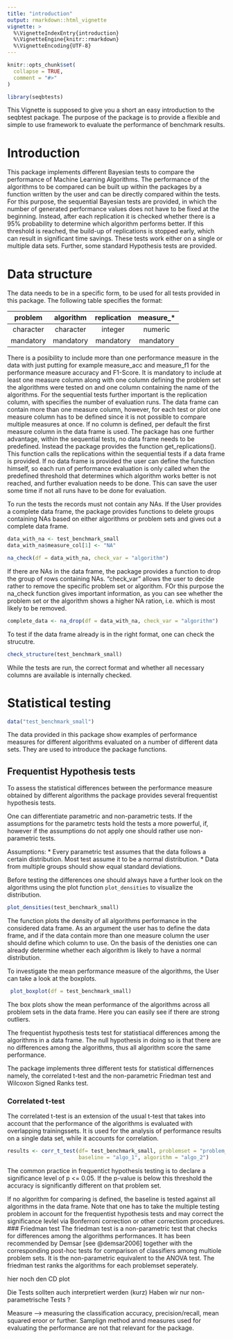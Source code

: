 ```yaml
---
title: "introduction"
output: rmarkdown::html_vignette
vignette: >
  %\VignetteIndexEntry{introduction}
  %\VignetteEngine{knitr::rmarkdown}
  %\VignetteEncoding{UTF-8}
---
```


```r
knitr::opts_chunk$set(
  collapse = TRUE,
  comment = "#>"
)
```

```r
library(seqbtests)
```

This Vignette is supposed to give you a short an easy introduction to the 
seqbtest package. 
The purpose of the package is to provide a flexible and simple to use framework 
to evaluate the performance of benchmark results.

# Introduction 

This package implements different Bayesian tests to compare the performance of 
Machine Learning Algorithms. The performance of the algorithms to be compared 
can be built up within the packages by a function written by the user and can be
directly compared within the tests. For this purpose, the sequential Bayesian 
tests are provided, in which the number of generated performance values does not
have to be fixed at the beginning. Instead, after each replication it is checked 
whether there is a 95% probability to determine which algorithm performs better. 
If this threshold is reached, the build-up of replications is stopped early, 
which can result in significant time savings. These tests work either on a 
single or multiple data sets. Further, some standard Hypothesis tests are 
provided. 




# Data structure 

The data needs to be in a specific form, to be used for all tests provided in 
this package. The following table specifies the format: 

| problem | algorithm | replication | measure_\* |
|:------:|:------:|:------:|:------:|
| character | character |  integer | numeric |
| mandatory | mandatory |  mandatory | mandatory |

There is a posibility to include more than one performance measure in the data 
with just putting for example measure_acc and measure_f1 for the performance 
measure accuracy and F1-Score. It is mandatory to include at least one measure 
column along with one column defining the problem set the algorithms were tested 
on and one column containing the name of the algorithms. For the sequential 
tests further important is the replication column, with specifies the number of 
evaluation runs. The data frame can contain more than one measure column, 
however, for each test or plot one measure column has to be defined since it is 
not possible to compare multiple measures at once. If no column is defined, per 
default the first measure column in the data frame is used. 
The package has one further advantage, within the sequential tests, no data 
frame needs to be predefined. Instead the package provides the function 
get_replications(). This function calls the replications within the sequential 
tests if a data frame is provided. If no data frame is provided the user can 
define the function himself, so each run of performance evaluation is only 
called when the predefined threshold that determines which algorithm works 
better is not reached, and further evaluation needs to be done. This can save 
the user some time if not all runs have to be done for evaluation.  

To run the tests the records must not contain any NAs. If the User provides a 
complete data frame, the package provides functions to delete groups containing
NAs based on either algorithms or problem sets and gives out a complete data 
frame.


```r
data_with_na <- test_benchmark_small
data_with_na$measure_col[1] <- "NA" 

na_check(df = data_with_na, check_var = "algorithm") 

```

If there are NAs in the data frame, the package provides a function to drop the
group of rows containing NAs. "check_var" allows the user to decide rather to 
remove the specific problem set or algorithm. FOr this purpose the na_check 
function gives important information, as you can see whether the problem set or 
the algorithm shows a higher NA ration, i.e. which is most likely to be removed. 

```r
complete_data <- na_drop(df = data_with_na, check_var = "algorithm")
```

To test if the data frame already is in the right format, one can check the 
strucutre. 

```r
check_structure(test_benchmark_small)

```

While the tests are run, the correct format and whether all necessary columns 
are available is internally checked. 

# Statistical testing 

```r
data("test_benchmark_small")
```

The data provided in this package show examples of performance measures for 
different algorithms evaluated on a number of different data sets. They are used
to introduce the package functions. 

## Frequentist Hypothesis tests 

To assess the statistical differences between the performance measure obtained 
by different algorithms the package provides several frequentist hypothesis 
tests. 

One can differentiate parametric and non-parametric tests. If the assumptions 
for the parametrc tests hold the tests a more powerful, if, however if the 
assumptions do not apply one should rather use non-parametric tests. 

Assumptions: 
* Every parametric test assumes that the data follows a certain distribution. 
    Most test assume it to be a normal distribution. 
* Data from multiple groups should show equal standard deviations. 

Before testing the differences one should always have a further look on the 
algorithms using the plot function `plot_densities` to visualize the 
distribution.

```r
plot_densities(test_benchmark_small)
```

The function plots the density of all algorithms performance in the considered 
data frame. As an argument the user has to define the data frame, and if the 
data contain more than one measure column the user should define which column 
to use. On the basis of the denisties one can already determine whether each 
algorithm is likely to have a normal distribution. 

To investigate the mean performance measure of the algorithms, the User can take 
a look at the boxplots. 

```r
 plot_boxplot(df = test_benchmark_small)
```

The box plots show the mean performance of the algorithms across all problem 
sets in the data frame. Here you can easily see if there are strong outliers. 

The frequentist hypothesis tests test for statistiacal differences among the 
algorithms in a data frame. The null hypothesis in doing so is that there are 
no differences among the algorithms, thus all algorithm score the same 
performance. 

The package implements three different tests for statistical differnences 
namely, the correlated t-test and the non-parametric Friedman test and Wilcoxon 
Signed Ranks test. 

### Correlated t-test 

The correlated t-test is an extension of the usual t-test that takes into 
account that the performance of the algorithms is evaluated with overlapping 
trainingssets. It is used for the analysis of performance results on a single 
data set, while it accounts for correlation. 

```r
results <- corr_t_test(df= test_benchmark_small, problemset = "problem_a", 
                       baseline = "algo_1", algorithm = "algo_2")

```

The common practice in frequentict hypothesis testing is to declare a significance level of p <= 0.05. If the p-value is below this threshold the accuracy is significantly different on that problem set. 

If no algorithm for comparing is defined, the baseline is tested against all algorithms in the data frame. Note that one has to take the multiple testing problem in account for the frequentist hypothesis tests and may correct the significance levlel via Bonferroni correction or other correctiom procedures. 
### Friedman test 
The friedman test is a non-parametric test that checks for differences among the algorithms performances. It has been recommended by Demsar [see @demsar2006] together with the corresponding post-hoc tests for comparison of classifiers among multiole problem sets. 
It is the non-parametric equivalent to the ANOVA test. The friedman test ranks the algorithms for each problemset seperately. 



 hier noch den CD plot


Die Tests sollten auch interpretiert werden (kurz)
Haben wir nur non-parametrische Tests ? 



Measure --> measuring the classification accuracy, precision/recall, mean 
squared eroor or further. Samplign method annd measures used for evaluating the 
performance are not that relevant for the package.  